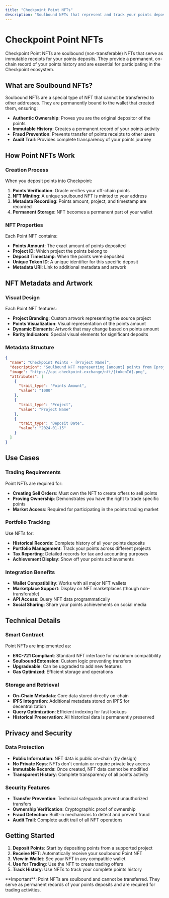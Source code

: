 ```yaml
---
title: "Checkpoint Point NFTs"
description: "Soulbound NFTs that represent and track your points deposits"
---
```


# Checkpoint Point NFTs

Checkpoint Point NFTs are soulbound (non-transferable) NFTs that serve as immutable receipts for your points deposits. They provide a permanent, on-chain record of your points history and are essential for participating in the Checkpoint ecosystem.

## What are Soulbound NFTs?

Soulbound NFTs are a special type of NFT that cannot be transferred to other addresses. They are permanently bound to the wallet that created them, ensuring:

- **Authentic Ownership**: Proves you are the original depositor of the points
- **Immutable History**: Creates a permanent record of your points activity
- **Fraud Prevention**: Prevents transfer of points receipts to other users
- **Audit Trail**: Provides complete transparency of your points journey

## How Point NFTs Work

### Creation Process

When you deposit points into Checkpoint:

1. **Points Verification**: Oracle verifies your off-chain points
2. **NFT Minting**: A unique soulbound NFT is minted to your address
3. **Metadata Recording**: Points amount, project, and timestamp are recorded
4. **Permanent Storage**: NFT becomes a permanent part of your wallet

### NFT Properties

Each Point NFT contains:

- **Points Amount**: The exact amount of points deposited
- **Project ID**: Which project the points belong to
- **Deposit Timestamp**: When the points were deposited
- **Unique Token ID**: A unique identifier for this specific deposit
- **Metadata URI**: Link to additional metadata and artwork

## NFT Metadata and Artwork

### Visual Design

Each Point NFT features:

- **Project Branding**: Custom artwork representing the source project
- **Points Visualization**: Visual representation of the points amount
- **Dynamic Elements**: Artwork that may change based on points amount
- **Rarity Indicators**: Special visual elements for significant deposits

### Metadata Structure

```json
{
  "name": "Checkpoint Points - [Project Name]",
  "description": "Soulbound NFT representing [amount] points from [project]",
  "image": "https://api.checkpoint.exchange/nft/[tokenId].png",
  "attributes": [
    {
      "trait_type": "Points Amount",
      "value": "1000"
    },
    {
      "trait_type": "Project",
      "value": "Project Name"
    },
    {
      "trait_type": "Deposit Date",
      "value": "2024-01-15"
    }
  ]
}
```

## Use Cases

### Trading Requirements

Point NFTs are required for:

- **Creating Sell Orders**: Must own the NFT to create offers to sell points
- **Proving Ownership**: Demonstrates you have the right to trade specific points
- **Market Access**: Required for participating in the points trading market

### Portfolio Tracking

Use NFTs for:

- **Historical Records**: Complete history of all your points deposits
- **Portfolio Management**: Track your points across different projects
- **Tax Reporting**: Detailed records for tax and accounting purposes
- **Achievement Display**: Show off your points achievements

### Integration Benefits

- **Wallet Compatibility**: Works with all major NFT wallets
- **Marketplace Support**: Display on NFT marketplaces (though non-transferable)
- **API Access**: Query NFT data programmatically
- **Social Sharing**: Share your points achievements on social media

## Technical Details

### Smart Contract

Point NFTs are implemented as:

- **ERC-721 Compliant**: Standard NFT interface for maximum compatibility
- **Soulbound Extension**: Custom logic preventing transfers
- **Upgradeable**: Can be upgraded to add new features
- **Gas Optimized**: Efficient storage and operations

### Storage and Retrieval

- **On-Chain Metadata**: Core data stored directly on-chain
- **IPFS Integration**: Additional metadata stored on IPFS for decentralization
- **Query Optimization**: Efficient indexing for fast lookups
- **Historical Preservation**: All historical data is permanently preserved

## Privacy and Security

### Data Protection

- **Public Information**: NFT data is public on-chain (by design)
- **No Private Keys**: NFTs don't contain or require private key access
- **Immutable Records**: Once created, NFT data cannot be modified
- **Transparent History**: Complete transparency of all points activity

### Security Features

- **Transfer Prevention**: Technical safeguards prevent unauthorized transfers
- **Ownership Verification**: Cryptographic proof of ownership
- **Fraud Detection**: Built-in mechanisms to detect and prevent fraud
- **Audit Trail**: Complete audit trail of all NFT operations

## Getting Started

1. **Deposit Points**: Start by depositing points from a supported project
2. **Receive NFT**: Automatically receive your soulbound Point NFT
3. **View in Wallet**: See your NFT in any compatible wallet
4. **Use for Trading**: Use the NFT to create trading offers
5. **Track History**: Use NFTs to track your complete points history

<Note>
  **Important**: Point NFTs are soulbound and cannot be transferred. They serve as permanent records of your points deposits and are required for trading activities.
</Note>
